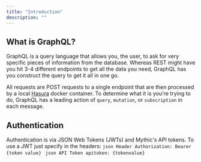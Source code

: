 ```yaml
---
title: "Introduction"
description: ""
---
```


## What is GraphQL?

GraphQL is a query language that allows you, the user, to ask for very specific pieces of information from the database.
Whereas REST might have you hit 3-4 different endpoints to get all the data you need, GraphQL has you construct the query to get it all in one go.

All requests are POST requests to a single endpoint that are then processed by a local [Hasura](https://hasura.io/) docker container.
To determine what it is you're trying to do, GraphQL has a leading action of `query`, `mutation`, or `subscription` in each message.

## Authentication

Authentication is via JSON Web Tokens (JWTs) and Mythic's API tokens. To use a JWT just specify in the headers:
<CodeGroup>
    ```json Header
    Authorization: Bearer {token value}
    ```
    ```json API Token
    apitoken: {tokenvalue}
    ```
</CodeGroup>



